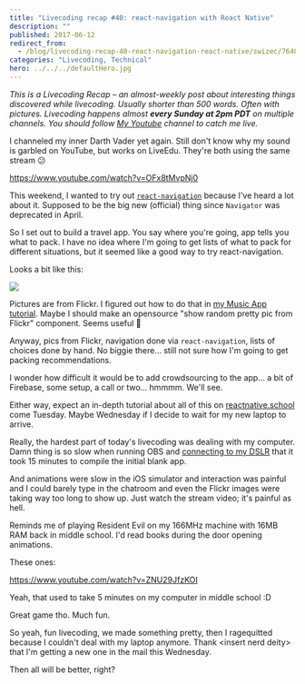 ```yaml
---
title: "Livecoding recap #40: react-navigation with React Native"
description: ""
published: 2017-06-12
redirect_from:
  - /blog/livecoding-recap-40-react-navigation-react-native/swizec/7640
categories: "Livecoding, Technical"
hero: ../../../defaultHero.jpg
---
```


_This is a Livecoding Recap – an almost-weekly post about interesting things discovered while livecoding. Usually shorter than 500 words. Often with pictures. Livecoding happens almost **every Sunday at 2pm PDT** on multiple channels. You should follow [My Youtube](https://www.youtube.com/channel/UCoyHgaeLLI7Knp7LDHOwZMw) channel to catch me live._

I channeled my inner Darth Vader yet again. Still don't know why my sound is garbled on YouTube, but works on LiveEdu. They're both using the same stream 😕

https://www.youtube.com/watch?v=OFx8tMvpNj0

This weekend, I wanted to try out [`react-navigation`](https://reactnavigation.org/) because I've heard a lot about it. Supposed to be the big new (official) thing since `Navigator` was deprecated in April.

So I set out to build a travel app. You say where you're going, app tells you what to pack. I have no idea where I'm going to get lists of what to pack for different situations, but it seemed like a good way to try react-navigation.

Looks a bit like this:

![](https://swizec.com/wp-content/uploads/2017/06/travel-app.gif)

Pictures are from Flickr. I figured out how to do that in [my Music App tutorial](https://school.shoutem.com/lectures/build-react-native-music-app-tutorial-part1/). Maybe I should make an opensource "show random pretty pic from Flickr" component. Seems useful 🤔

Anyway, pics from Flickr, navigation done via `react-navigation`, lists of choices done by hand. No biggie there… still not sure how I'm going to get packing recommendations.

I wonder how difficult it would be to add crowdsourcing to the app… a bit of Firebase, some setup, a call or two… hmmmm. We'll see.

Either way, expect an in-depth tutorial about all of this on [reactnative.school](reactnative.school) come Tuesday. Maybe Wednesday if I decide to wait for my new laptop to arrive.

Really, the hardest part of today's livecoding was dealing with my computer. Damn thing is so slow when running OBS and [connecting to my DSLR](https://swizec.com/blog/connected-canon-dslr-webcam/swizec/7477) that it took 15 minutes to compile the initial blank app.

And animations were slow in the iOS simulator and interaction was painful and I could barely type in the chatroom and even the Flickr images were taking way too long to show up. Just watch the stream video; it's painful as hell.

Reminds me of playing Resident Evil on my 166MHz machine with 16MB RAM back in middle school. I'd read books during the door opening animations.

These ones:

https://www.youtube.com/watch?v=ZNU29JfzKOI

Yeah, that used to take 5 minutes on my computer in middle school :D

Great game tho. Much fun.

So yeah, fun livecoding, we made something pretty, then I ragequitted because I couldn't deal with my laptop anymore. Thank &lt;insert nerd deity> that I'm getting a new one in the mail this Wednesday.

Then all will be better, right?
